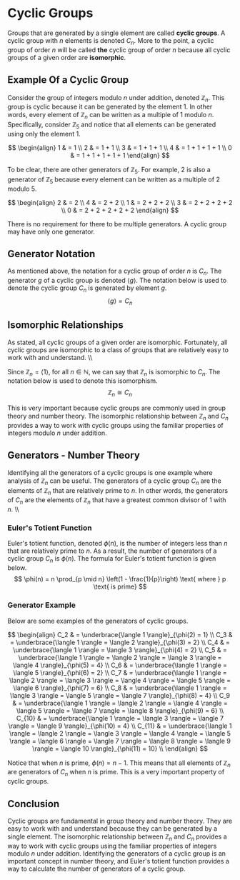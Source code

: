 # Cyclic Groups

Groups that are generated by a single element are called **cyclic groups**.  A cyclic group with $n$ elements is denoted $C_n$.  More to the point, a cyclic group of order $n$ will be called **the** cyclic group of order $n$ because all cyclic groups of a given order are **isomorphic**. 

## Example Of a Cyclic Group

Consider the group of integers modulo $n$ under addition, denoted $\mathbb{Z}_n$.  This group is cyclic because it can be generated by the element $1$.  In other words, every element of $\mathbb{Z}_n$ can be written as a multiple of $1$ modulo $n$. Specifically, consider $\mathbb{Z}_5$ and notice that all elements can be generated using only the element $1$.

$$
\begin{align}
1 & = 1 \\
2 & = 1 + 1 \\
3 & = 1 + 1 + 1 \\
4 & = 1 + 1 + 1 + 1 \\
0 & = 1 + 1 + 1 + 1 + 1
\end{align}
$$

To be clear, there are other generators of $\mathbb{Z}_5$.  For example, $2$ is also a generator of $\mathbb{Z}_5$ because every element can be written as a multiple of $2$ modulo $5$.

$$
\begin{align}
2 & = 2 \\
4 & = 2 + 2 \\
1 & = 2 + 2 + 2 \\
3 & = 2 + 2 + 2 + 2 \\
0 & = 2 + 2 + 2 + 2 + 2
\end{align}
$$

There is no requirement for there to be multiple generators. A cyclic group may have only one generator.

## Generator Notation

As mentioned above, the notation for a cyclic group of order $n$ is $C_n$.  The generator $g$ of a cyclic group is denoted $\langle g \rangle$.  The notation below is used to denote the cyclic group $C_n$ is generated by element $g$.
$$\langle g \rangle = C_n$$

## Isomorphic Relationships

As stated, all cyclic groups of a given order are isomorphic.  Fortunately, all cyclic groups are isomorphic to a class of groups that are relatively easy to work with and understand. \\\\

Since $\mathbb{Z}_n = \langle 1 \rangle$, for all $n \in \mathbb{N}$, we can say that $\mathbb{Z}_n$ is isomorphic to $C_n$.  The notation below is used to denote this isomorphism.
$$\mathbb{Z}_n \cong C_n$$

This is very important because cyclic groups are commonly used in group theory and number theory. The isomorphic relationship between $\mathbb{Z}_n$ and $C_n$ provides a way to work with cyclic groups using the familiar properties of integers modulo $n$ under addition.

## Generators - Number Theory

Identifying all the generators of a cyclic groups is one example where analysis of $\mathbb{Z}_n$ can be useful.  The generators of a cyclic group $C_n$ are the elements of $\mathbb{Z}_n$ that are relatively prime to $n$.  In other words, the generators of $C_n$ are the elements of $\mathbb{Z}_n$ that have a greatest common divisor of $1$ with $n$.  \\\\

### Euler's Totient Function

Euler's totient function, denoted $\phi(n)$, is the number of integers less than $n$ that are relatively prime to $n$.  As a result, the number of generators of a cyclic group $C_n$ is $\phi(n)$.  The formula for Euler's totient function is given below.
$$
\phi(n) = n \prod_{p \mid n} \left(1 - \frac{1}{p}\right)   \text{ where } p \text{ is prime}   
$$

### Generator Example  

Below are some examples of the generators  of cyclic groups.  

$$
\begin{align}
C_2 & = \underbrace{\langle 1 \rangle}_{\phi(2) = 1} \\
C_3 & = \underbrace{\langle 1 \rangle = \langle 2 \rangle}_{\phi(3) = 2} \\
C_4 & = \underbrace{\langle 1 \rangle = \langle 3 \rangle}_{\phi(4) = 2} \\
C_5 & = \underbrace{\langle 1 \rangle = \langle 2 \rangle = \langle 3 \rangle = \langle 4 \rangle}_{\phi(5) = 4} \\
C_6 & = \underbrace{\langle 1 \rangle = \langle 5 \rangle}_{\phi(6) = 2} \\
C_7 & = \underbrace{\langle 1 \rangle = \langle 2 \rangle = \langle 3 \rangle = \langle 4 \rangle = \langle 5 \rangle = \langle 6 \rangle}_{\phi(7) = 6} \\
C_8 & = \underbrace{\langle 1 \rangle = \langle 3 \rangle = \langle 5 \rangle = \langle 7 \rangle}_{\phi(8) = 4} \\
C_9 & = \underbrace{\langle 1 \rangle = \langle 2 \rangle = \langle 4 \rangle = \langle 5 \rangle = \langle 7 \rangle = \langle 8 \rangle}_{\phi(9) = 6} \\
C_{10} & = \underbrace{\langle 1 \rangle = \langle 3 \rangle = \langle 7 \rangle = \langle 9 \rangle}_{\phi(10) = 4} \\
C_{11} & = \underbrace{\langle 1 \rangle = \langle 2 \rangle = \langle 3 \rangle = \langle 4 \rangle = \langle 5 \rangle = \langle 6 \rangle = \langle 7 \rangle = \langle 8 \rangle = \langle 9 \rangle = \langle 10 \rangle}_{\phi(11) = 10} \\
\end{align}
$$

Notice that when $n$ is prime, $\phi(n) = n - 1$.  This means that all elements of $\mathbb{Z}_n$ are generators of $C_n$ when $n$ is prime.  This is a very important property of cyclic groups.

## Conclusion 

Cyclic groups are fundamental in group theory and number theory.  They are easy to work with and understand because they can be generated by a single element.  The isomorphic relationship between $\mathbb{Z}_n$ and $C_n$ provides a way to work with cyclic groups using the familiar properties of integers modulo $n$ under addition.  Identifying the generators of a cyclic group is an important concept in number theory, and Euler's totient function provides a way to calculate the number of generators of a cyclic group.





